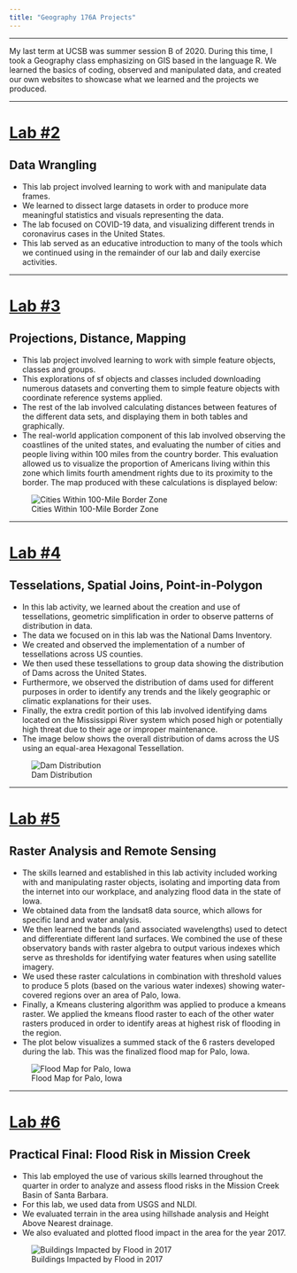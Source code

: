 ```yaml
---
title: "Geography 176A Projects"
---
```


---

My last term at UCSB was summer session B of 2020. During this time, I took a Geography class emphasizing on GIS based in the language R. We learned the basics of coding, observed and manipulated data, and created our own websites to showcase what we learned and the projects we produced. 

---

# [Lab #2](https://j-molinski.github.io/grog-176-lab2/Lab02.html)
## Data Wrangling

- This lab project involved learning to work with and manipulate data frames. 
- We learned to dissect large datasets in order to produce more meaningful statistics and visuals representing the data. 
- The lab focused on COVID-19 data, and visualizing different trends in coronavirus cases in the United States. 
- This lab served as an educative introduction to many of the tools which we continued using in the remainder of our lab and daily exercise activities. 


---


# [Lab #3](https://j-molinski.github.io/grog-176-lab2/Lab03.html)
## Projections, Distance, Mapping

- This lab project involved learning to work with simple feature objects, classes and groups.
- This explorations of sf objects and classes included downloading numerous datasets and converting them to simple feature objects with coordinate reference systems applied. 
- The rest of the lab involved calculating distances between features of the different data sets, and displaying them in both tables and graphically. 
- The real-world application component of this lab involved observing the coastlines of the united states, and evaluating the number of cities and people living within 100 miles from the country border. This evaluation allowed us to visualize the proportion of Americans living within this zone which limits fourth amendment rights due to its proximity to the border. The map produced with these calculations is displayed below:

![Cities Within 100-Mile Border Zone](lab3.png)

---


# [Lab #4](https://j-molinski.github.io/grog-176-lab2/Lab04.html)
## Tesselations, Spatial Joins, Point-in-Polygon

- In this lab activity, we learned about the creation and use of tessellations, geometric simplification in order to observe patterns of distribution in data. 
- The data we focused on in this lab was the National Dams Inventory.
- We created and observed the implementation of a number of tessellations across US counties. 
- We then used these tessellations to group data showing the distribution of Dams across the United States.
- Furthermore, we observed the distribution of dams used for different purposes in order to identify any trends and the likely geographic or climatic explanations for their uses. 
- Finally, the extra credit portion of this lab involved identifying dams located on the Mississippi River system which posed high or potentially high threat due to their age or improper maintenance.
- The image below shows the overall distribution of dams across the US using an equal-area Hexagonal Tessellation. 

![Dam Distribution](lab4.png)

---


# [Lab #5](https://j-molinski.github.io/grog-176-lab2/Lab05.html)
## Raster Analysis and Remote Sensing

- The skills learned and established in this lab activity included working with and manipulating raster objects, isolating and importing data from the internet into our workplace, and analyzing flood data in the state of Iowa. 
- We obtained data from the landsat8 data source, which allows for specific land and water analysis. 
- We then learned the bands (and associated wavelengths) used to detect and differentiate different land surfaces. We combined the use of these observatory bands with raster algebra to output various indexes which serve as thresholds for identifying water features when using satellite imagery. 
- We used these raster calculations in combination with threshold values to produce 5 plots (based on the various water indexes) showing water-covered regions over an area of Palo, Iowa. 
- Finally, a Kmeans clustering algorithm was applied to produce a kmeans raster. We applied the kmeans flood raster to each of the other water rasters produced in order to identify areas at highest risk of flooding in the region. 
- The plot below visualizes a summed stack of the 6 rasters developed during the lab. This was the finalized flood map for Palo, Iowa. 

![Flood Map for Palo, Iowa](lab5.png)

---


# [Lab #6](https://j-molinski.github.io/grog-176-lab2/Lab06.html)
## Practical Final: Flood Risk in Mission Creek

- This lab employed the use of various skills learned throughout the quarter in order to analyze and assess flood risks in the Mission Creek Basin of Santa Barbara.
- For this lab, we used data from USGS and NLDI. 
- We evaluated terrain in the area using hillshade analysis and Height Above Nearest drainage. 
- We also evaluated and plotted flood impact in the area for the year 2017. 

![Buildings Impacted by Flood in 2017](lab06.png)



